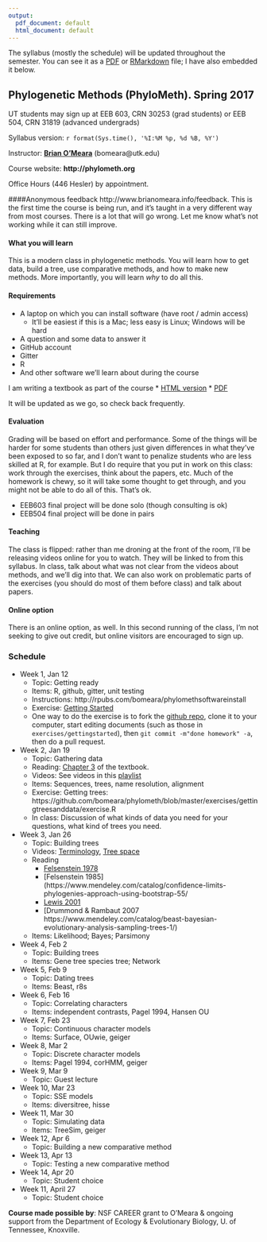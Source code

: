 ```yaml
---
output:
  pdf_document: default
  html_document: default
---
```

The syllabus (mostly the schedule) will be updated throughout the semester. You can see it as a [PDF](https://github.com/bomeara/phylometh/raw/master/other/Syllabus.pdf) or [RMarkdown](https://github.com/bomeara/phylometh/blob/master/other/Syllabus.Rmd) file; I have also embedded it below.


## Phylogenetic Methods (PhyloMeth). Spring 2017

UT students may sign up at EEB 603, CRN 30253 (grad students) or EEB 504, CRN 31819 (advanced undergrads)

Syllabus version: `r format(Sys.time(), '%I:%M %p, %d %B, %Y')`

Instructor: **[Brian O'Meara](http://www.brianomeara.info)** (bomeara@utk.edu)

Course website: **http://phylometh.org**

Office Hours (446 Hesler) by appointment.

####Anonymous feedback
http://www.brianomeara.info/feedback. This is the first time the course is being run, and it's taught in a very different way from most courses. There is a lot that will go wrong. Let me know what's not working while it can still improve.

#### What you will learn
This is a modern class in phylogenetic methods. You will learn how to get data, build a tree, use comparative methods, and how to make new methods. More importantly, you will learn _why_ to do all this.

#### Requirements
* A laptop on which you can install software (have root / admin access)
    + It'll be easiest if this is a Mac; less easy is Linux; Windows will be hard
* A question and some data to answer it
* GitHub account
* Gitter
* R
* And other software we'll learn about during the course

I am writing a textbook as part of the course
* [HTML version](https://bookdown.org/bomeara/comparative-methods/)
* [PDF](https://bookdown.org/bomeara/comparative-methods/comparative-methods.pdf)

It will be updated as we go, so check back frequently.

#### Evaluation
Grading will be based on effort and performance. Some of the things will be harder for some students than others just given differences in what they've been exposed to so far, and I don't want to penalize students who are less skilled at R, for example. But I do require that you put in work on this class: work through the exercises, think about the papers, etc. Much of the homework is chewy, so it will take some thought to get through, and you might not be able to do all of this. That's ok.

* EEB603 final project will be done solo (though consulting is ok)
* EEB504 final project will be done in pairs

#### Teaching
The class is flipped: rather than me droning at the front of the room, I'll be releasing videos online for you to watch. They will be linked to from this syllabus. In class, talk about what was not clear from the videos about methods, and we'll dig into that. We can also work on problematic parts of the exercises (you should do most of them before class) and talk about papers.

#### Online option
There is an online option, as well. In this second running of the class, I'm not seeking to give out credit, but online visitors are encouraged to sign up.

### Schedule

* Week 1, Jan 12
    + Topic: Getting ready
    + Items: R, github, gitter, unit testing
    + Instructions: http://rpubs.com/bomeara/phylomethsoftwareinstall
    + Exercise: [Getting Started](https://github.com/bomeara/phylometh/blob/master/exercises/gettingstarted/GettingStarted.Rmd)
    + One way to do the exercise is to fork the [github repo](https://github.com/bomeara/phylometh), clone it to your computer, start editing documents (such as those in `exercises/gettingstarted`), then `git commit -m"done homework" -a`, then do a pull request.

* Week 2, Jan 19
    + Topic: Gathering data
    + Reading: [Chapter 3](https://bookdown.org/bomeara/comparative-methods/getting-data-and-trees-into-r.html) of the textbook.
    + Videos: See videos in this [playlist](https://www.youtube.com/playlist?list=PLrJfyqNDuTkMx_1OV_97S0jgdfmHfQ48x)
    + Items: Sequences, trees, name resolution, alignment
    + Exercise: Getting trees: https://github.com/bomeara/phylometh/blob/master/exercises/gettingtreesanddata/exercise.R
    + In class: Discussion of what kinds of data you need for your questions, what kind of trees you need.

* Week 3, Jan 26
    + Topic: Building trees
    + Videos: [Terminology](https://www.youtube.com/watch?v=XSp1gEKNuIo), [Tree space](https://www.youtube.com/watch?v=SQw9ZWFp178)
    + Reading
        + [Felsenstein 1978](https://www.mendeley.com/catalog/cases-parsimony-compatibility-methods-positively-misleading/)
        + [Felsenstein 1985](https://www.mendeley.com/catalog/confidence-limits-phylogenies-approach-using-bootstrap-55/
        + [Lewis 2001](https://www.mendeley.com/catalog/phylogenetic-systematics-turns-new-leaf/)
        + [Drummond & Rambaut 2007 https://www.mendeley.com/catalog/beast-bayesian-evolutionary-analysis-sampling-trees-1/)
    + Items: Likelihood; Bayes; Parsimony

* Week 4, Feb 2
    + Topic: Building trees
    + Items: Gene tree species tree; Network


* Week 5, Feb 9
    + Topic: Dating trees
    + Items: Beast, r8s


* Week 6, Feb 16
    + Topic: Correlating characters
    + Items: independent contrasts, Pagel 1994, Hansen OU


* Week 7, Feb 23
    + Topic: Continuous character models
    + Items: Surface, OUwie, geiger


* Week 8, Mar 2
    + Topic: Discrete character models
    + Items: Pagel 1994, corHMM, geiger


* Week 9, Mar 9
    + Topic: Guest lecture


* Week 10, Mar 23
    + Topic: SSE models
    + Items: diversitree, hisse


* Week 11, Mar 30
    + Topic: Simulating data
    + Items: TreeSim, geiger
    
* Week 12, Apr 6
    + Topic: Building a new comparative method

* Week 13, Apr 13
    + Topic: Testing a new comparative method

* Week 14, Apr 20
    + Topic: Student choice

* Week 11, April 27
    + Topic: Student choice

**Course made possible by**:  NSF CAREER grant to O'Meara & ongoing support from the Department of Ecology & Evolutionary Biology, U. of Tennessee, Knoxville.